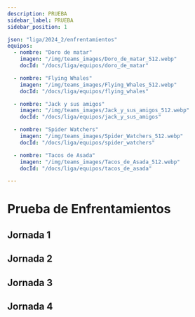 ```yaml
---
description: PRUEBA
sidebar_label: PRUEBA
sidebar_position: 1

json: "liga/2024_2/enfrentamientos"
equipos:
  - nombre: "Doro de matar"
    imagen: "/img/teams_images/Doro_de_matar_512.webp"
    docId: "/docs/liga/equipos/doro_de_matar"

  - nombre: "Flying Whales"
    imagen: "/img/teams_images/Flying_Whales_512.webp"
    docId: "/docs/liga/equipos/flying_whales"

  - nombre: "Jack y sus amigos"
    imagen: "/img/teams_images/Jack_y_sus_amigos_512.webp"
    docId: "/docs/liga/equipos/jack_y_sus_amigos"

  - nombre: "Spider Watchers"
    imagen: "/img/teams_images/Spider_Watchers_512.webp"
    docId: "/docs/liga/equipos/spider_watchers"

  - nombre: "Tacos de Asada"
    imagen: "/img/teams_images/Tacos_de_Asada_512.webp"
    docId: "/docs/liga/equipos/tacos_de_asada"

---
```



# Prueba de Enfrentamientos

## Jornada 1

<Matchups 
front={frontMatter.equipos} json={frontMatter.json}
jornada="1"
enfrentamiento="1"/>

<Matchups 
front={frontMatter.equipos} json={frontMatter.json}
jornada="1"
enfrentamiento="2"/>

## Jornada 2

<Matchups 
front={frontMatter.equipos} json={frontMatter.json}
jornada="2"
enfrentamiento="1"/>

<Matchups 
front={frontMatter.equipos} json={frontMatter.json}
jornada="2"
enfrentamiento="2"/>

## Jornada 3

<Matchups 
front={frontMatter.equipos} json={frontMatter.json}
jornada="3"
enfrentamiento="1"/>

<Matchups 
front={frontMatter.equipos} json={frontMatter.json}
jornada="3"
enfrentamiento="2"/>

## Jornada 4

<Matchups 
front={frontMatter.equipos} json={frontMatter.json}
jornada="4"
enfrentamiento="1"/>

<Matchups 
front={frontMatter.equipos} json={frontMatter.json}
jornada="4"
enfrentamiento="2"/>


